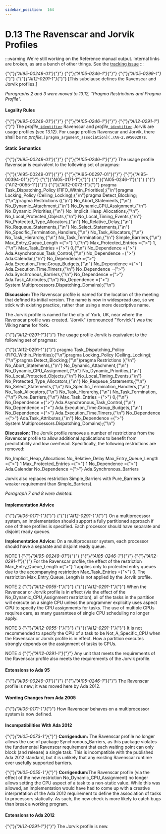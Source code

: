 ---
sidebar_position:  164
---

# D.13  The Ravenscar and Jorvik Profiles

:::warning
We're still working on the Reference manual output.  Internal links are broken,
as are a bunch of other things.
See the [tracking issue](https://github.com/ada-lang-io/ada-lang-io/issues/20)
:::


<p>{"{"}<em>{"AI95-00249-01"}</em>{"}"} {"{"}<em>{"AI05-0246-1"}</em>{"}"} {"{"}<em>{"AI05-0299-1"}</em>{"}"} {"{"}<em>{"AI12-0291-1"}</em>{"}"} [This subclause defines the Ravenscar and Jorvik profiles.] </p>
<p><em>Paragraphs 2 and 3 were moved to 13.12, "Pragma Restrictions and Pragma Profile".</em> </p>

#### Legality Rules

<p>{"{"}<em>{"AI95-00249-01"}</em>{"}"} {"{"}<em>{"AI05-0246-1"}</em>{"}"} {"{"}<em>{"AI12-0291-1"}</em>{"}"} The <em>profile_</em><code><a href="./AA-2.3#S0002">identifier</a></code> Ravenscar and <em>profile_</em><code><a href="./AA-2.3#S0002">identifier</a></code> Jorvik are usage profiles (see 13.12). For usage profiles Ravenscar and Jorvik, there shall be no <em>profile_</em><code>[pragma_argument_association](./AA-2.8#S0020)</code>s. </p>

#### Static Semantics

<p>{"{"}<em>{"AI95-00249-01"}</em>{"}"} {"{"}<em>{"AI05-0246-1"}</em>{"}"} The usage profile Ravenscar is equivalent to the following set of pragmas:</p>
<CodeBlock>
{"{"}{"AI95-00249-01"}{"}"} {"{"}{"AI95-00297-01"}{"}"} {"{"}{"AI95-00394-01"}{"}"} {"{"}{"AI05-0171-1"}{"}"} {"{"}{"AI05-0246-1"}{"}"} {"{"}{"AI12-0055-1"}{"}"} {"{"}{"AI12-0073-1"}{"}"} pragma Task_Dispatching_Policy (FIFO_Within_Priorities);{"\n"}pragma Locking_Policy (Ceiling_Locking);{"\n"}pragma Detect_Blocking;{"\n"}pragma Restrictions ({"\n"}              No_Abort_Statements,{"\n"}              No_Dynamic_Attachment,{"\n"}              No_Dynamic_CPU_Assignment,{"\n"}              No_Dynamic_Priorities,{"\n"}              No_Implicit_Heap_Allocations,{"\n"}              No_Local_Protected_Objects,{"\n"}              No_Local_Timing_Events,{"\n"}              No_Protected_Type_Allocators,{"\n"}              No_Relative_Delay,{"\n"}              No_Requeue_Statements,{"\n"}              No_Select_Statements,{"\n"}              No_Specific_Termination_Handlers,{"\n"}              No_Task_Allocators,{"\n"}              No_Task_Hierarchy,{"\n"}              No_Task_Termination,{"\n"}              Simple_Barriers,{"\n"}              Max_Entry_Queue_Length ={">"} 1,{"\n"}              Max_Protected_Entries ={">"} 1,{"\n"}              Max_Task_Entries ={">"} 0,{"\n"}              No_Dependence ={">"} Ada.Asynchronous_Task_Control,{"\n"}              No_Dependence ={">"} Ada.Calendar,{"\n"}              No_Dependence ={">"} Ada.Execution_Time.Group_Budgets,{"\n"}              No_Dependence ={">"} Ada.Execution_Time.Timers,{"\n"}              No_Dependence ={">"} Ada.Synchronous_Barriers,{"\n"}              No_Dependence ={">"} Ada.Task_Attributes,{"\n"}              No_Dependence ={">"} System.Multiprocessors.Dispatching_Domains);{"\n"}
</CodeBlock>

<p><strong>Discussion: </strong>The Ravenscar profile is named for the location of the meeting that defined its initial version. The name is now in widespread use, so we stick with existing practice, rather than using a more descriptive name.</p>
<p>The Jorvik profile is named for the city of York, UK, near where the Ravenscar profile was created. "Jorvik" (pronounced "Yorvick") was the Viking name for York. </p>
<p>{"{"}<em>{"AI12-0291-1"}</em>{"}"} The usage profile Jorvik is equivalent to the following set of pragmas:</p>
<CodeBlock>
{"{"}{"AI12-0291-1"}{"}"} pragma Task_Dispatching_Policy (FIFO_Within_Priorities);{"\n"}pragma Locking_Policy (Ceiling_Locking);{"\n"}pragma Detect_Blocking;{"\n"}pragma Restrictions ({"\n"}              No_Abort_Statements,{"\n"}              No_Dynamic_Attachment,{"\n"}              No_Dynamic_CPU_Assignment,{"\n"}              No_Dynamic_Priorities,{"\n"}              No_Local_Protected_Objects,{"\n"}              No_Local_Timing_Events,{"\n"}              No_Protected_Type_Allocators,{"\n"}              No_Requeue_Statements,{"\n"}              No_Select_Statements,{"\n"}              No_Specific_Termination_Handlers,{"\n"}              No_Task_Allocators,{"\n"}              No_Task_Hierarchy,{"\n"}              No_Task_Termination,{"\n"}              Pure_Barriers,{"\n"}              Max_Task_Entries ={">"} 0,{"\n"}              No_Dependence ={">"} Ada.Asynchronous_Task_Control,{"\n"}              No_Dependence ={">"} Ada.Execution_Time.Group_Budgets,{"\n"}              No_Dependence ={">"} Ada.Execution_Time.Timers,{"\n"}              No_Dependence ={">"} Ada.Task_Attributes,{"\n"}              No_Dependence ={">"} System.Multiprocessors.Dispatching_Domains);{"\n"}
</CodeBlock>

<p><strong>Discussion: </strong>The Jorvik profile removes a number of restrictions from the Ravenscar profile to allow additional applications to benefit from predictability and low overhead. Specifically, the following restrictions are removed: </p>
<p>    No_Implicit_Heap_Allocations    No_Relative_Delay    Max_Entry_Queue_Length ={">"} 1    Max_Protected_Entries ={">"} 1    No_Dependence ={">"} Ada.Calendar    No_Dependence ={">"} Ada.Synchronous_Barriers</p>
<p>Jorvik also replaces restriction Simple_Barriers with Pure_Barriers (a weaker requirement than Simple_Barriers). </p>
<p><em>Paragraph 7 and 8 were deleted.</em> </p>

#### Implementation Advice

<p>{"{"}<em>{"AI05-0171-1"}</em>{"}"} {"{"}<em>{"AI12-0291-1"}</em>{"}"} On a multiprocessor system, an implementation should support a fully partitioned approach if one of these profiles is specified. Each processor should have separate and disjoint ready queues.</p>
<p><strong>Implementation Advice: </strong>On a multiprocessor system, each processor should have a separate and disjoint ready queue.</p>
<p>NOTE 1   {"{"}<em>{"AI95-00249-01"}</em>{"}"} {"{"}<em>{"AI05-0246-1"}</em>{"}"} {"{"}<em>{"AI12-0291-1"}</em>{"}"} For the Ravenscar profile, the effect of the restriction Max_Entry_Queue_Length ={">"} 1 applies only to protected entry queues due to the accompanying restriction Max_Task_Entries ={">"} 0. The restriction Max_Entry_Queue_Length is not applied by the Jorvik profile.</p>
<p>NOTE 2   {"{"}<em>{"AI12-0055-1"}</em>{"}"} {"{"}<em>{"AI12-0291-1"}</em>{"}"} When the Ravenscar or Jorvik profile is in effect (via the effect of the No_Dynamic_CPU_Assignment restriction), all of the tasks in the partition will execute on a single CPU unless the programmer explicitly uses aspect CPU to specify the CPU assignments for tasks. The use of multiple CPUs requires care, as many guarantees of single CPU scheduling no longer apply.</p>
<p>NOTE 3   {"{"}<em>{"AI12-0055-1"}</em>{"}"} {"{"}<em>{"AI12-0291-1"}</em>{"}"} It is not recommended to specify the CPU of a task to be Not_A_Specific_CPU when the Ravenscar or Jorvik profile is in effect. How a partition executes strongly depends on the assignment of tasks to CPUs.</p>
<p>NOTE 4   {"{"}<em>{"AI12-0291-1"}</em>{"}"} Any unit that meets the requirements of the Ravenscar profile also meets the requirements of the Jorvik profile. </p>

#### Extensions to Ada 95

<p>{"{"}<em>{"AI95-00249-01"}</em>{"}"} {"{"}<em>{"AI05-0246-1"}</em>{"}"} The Ravenscar profile is new; it was moved here by Ada 2012. </p>

#### Wording Changes from Ada 2005

<p>{"{"}<em>{"AI05-0171-1"}</em>{"}"} How Ravenscar behaves on a multiprocessor system is now defined. </p>

#### Incompatibilities With Ada 2012

<p>{"{"}<em>{"AI05-0073-1"}</em>{"}"} <strong>Corrigendum:</strong> The Ravenscar profile no longer allows the use of package Synchronous_Barriers, as this package violates the fundamental Ravenscar requirement that each waiting point can only block (and release) a single task. This is incompatible with the published Ada 2012 standard, but it is unlikely that any existing Ravenscar runtime ever usefully supported barriers.</p>
<p>{"{"}<em>{"AI05-0055-1"}</em>{"}"} <strong>Corrigendum:</strong>The Ravenscar profile (via the effect of the new restriction No_Dynamic_CPU_Assignment) no longer allows setting the CPU aspect of a task to a non-static value. While this was allowed, an implementation would have had to come up with a creative interpretation of the Ada 2012 requirement to define the association of tasks to processors statically. As such, the new check is more likely to catch bugs than break a working program. </p>

#### Extensions to Ada 2012

<p>{"{"}<em>{"AI12-0291-1"}</em>{"}"} The Jorvik profile is new. </p>
